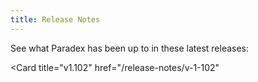 ```yaml
---
title: Release Notes
---
```


See what Paradex has been up to in these latest releases: 

<CardGroup cols={2}>
<Card
  title="v1.103"
  href="/release-notes/v-1-103"
>
</Card>

<Card
  title="v1.102"
  href="/release-notes/v-1-102"
>
</Card>
</CardGroup>
